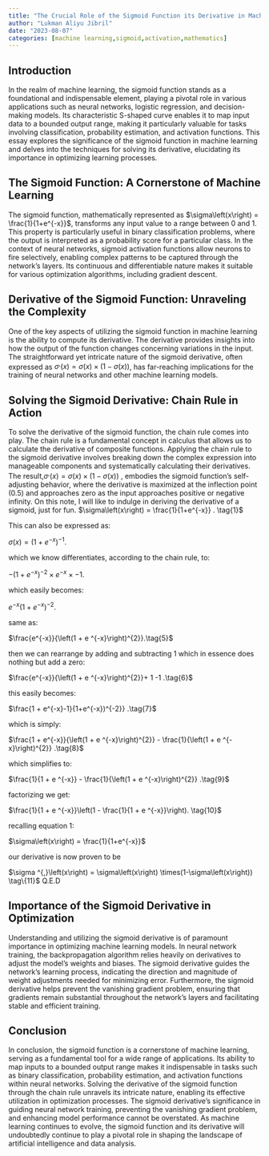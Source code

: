 ```yaml
---
title: "The Crucial Role of the Sigmoid Function its Derivative in Machine Learning"
author: "Lukman Aliyu Jibril"
date: "2023-08-07"
categories: [machine learning,sigmoid,activation,mathematics]
---
```


## Introduction

In the realm of machine learning, the sigmoid function stands as a foundational and indispensable element, playing a pivotal role in various applications such as neural networks, logistic regression, and decision-making models. Its characteristic S-shaped curve enables it to map input data to a bounded output range, making it particularly valuable for tasks involving classification, probability estimation, and activation functions. This essay explores the significance of the sigmoid function in machine learning and delves into the techniques for solving its derivative, elucidating its importance in optimizing learning processes.

## The Sigmoid Function: A Cornerstone of Machine Learning

The sigmoid function, mathematically represented as $\sigma\left(x\right) = \frac{1}{1+e^{-x}}$, transforms any input value to a range between 0 and 1. This property is particularly useful in binary classification problems, where the output is interpreted as a probability score for a particular class. In the context of neural networks, sigmoid activation functions allow neurons to fire selectively, enabling complex patterns to be captured through the network's layers. Its continuous and differentiable nature makes it suitable for various optimization algorithms, including gradient descent.

## Derivative of the Sigmoid Function: Unraveling the Complexity

One of the key aspects of utilizing the sigmoid function in machine learning is the ability to compute its derivative. The derivative provides insights into how the output of the function changes concerning variations in the input. The straightforward yet intricate nature of the sigmoid derivative, often expressed as $\sigma ^{,}\left(x\right) = \sigma\left(x\right) \times (1-\sigma\left(x\right))$, has far-reaching implications for the training of neural networks and other machine learning models.

## Solving the Sigmoid Derivative: Chain Rule in Action

To solve the derivative of the sigmoid function, the chain rule comes into play. The chain rule is a fundamental concept in calculus that allows us to calculate the derivative of composite functions. Applying the chain rule to the sigmoid derivative involves breaking down the complex expression into manageable components and systematically calculating their derivatives. The result,$\sigma ^{,}\left(x\right) = \sigma\left(x\right) \times(1-\sigma\left(x\right))$ , embodies the sigmoid function's self-adjusting behavior, where the derivative is maximized at the inflection point (0.5) and approaches zero as the input approaches positive or negative infinity.
On this note, I will like to indulge in deriving the derivative of a sigmoid, just for fun.
$\sigma\left(x\right) = \frac{1}{1+e^{-x}} . \tag{1}$

This can also be expressed as:

$\sigma\left(x\right) = (1+e^{-x})^{-1} . \tag{2}$

 which we know differentiates, according to the chain rule, to:

 $-(1+e^{-x})^{-2} \times e^{-x} \times-1. \tag{3}$ 

 which easily becomes:

$e^{-x}(1+e^{-x})^{-2}.\tag{4}$

same as:

$\frac{e^{-x}}{\left(1 + e ^{-x}\right)^{2}}.\tag{5}$

then we can rearrange by adding and subtracting 1 which in essence does nothing but add a zero:

$\frac{e^{-x}}{\left(1 + e ^{-x}\right)^{2}}+ 1 -1 .\tag{6}$

this easily becomes:

$\frac{1 + e^{-x}-1}{1+e^{-x})^{-2}}  .\tag{7}$

which is simply:

$\frac{1 + e^{-x}}{\left(1 + e ^{-x}\right)^{2}} - \frac{1}{\left(1 + e ^{-x}\right)^{2}}  .\tag{8}$

which simplifies to:

$\frac{1}{1 + e ^{-x}} - \frac{1}{\left(1 + e ^{-x}\right)^{2}}  .\tag{9}$

factorizing we get:

$\frac{1}{1 + e ^{-x}}\left(1 - \frac{1}{1 + e ^{-x}}\right). \tag{10}$

recalling equation 1:

$\sigma\left(x\right) = \frac{1}{1+e^{-x}}$

our derivative is now proven to be 

$\sigma ^{,}\left(x\right) = \sigma\left(x\right) \times(1-\sigma\left(x\right)) \tag\{11}$
Q.E.D 

## Importance of the Sigmoid Derivative in Optimization

Understanding and utilizing the sigmoid derivative is of paramount importance in optimizing machine learning models. In neural network training, the backpropagation algorithm relies heavily on derivatives to adjust the model's weights and biases. The sigmoid derivative guides the network's learning process, indicating the direction and magnitude of weight adjustments needed for minimizing error. Furthermore, the sigmoid derivative helps prevent the vanishing gradient problem, ensuring that gradients remain substantial throughout the network's layers and facilitating stable and efficient training.

## Conclusion

In conclusion, the sigmoid function is a cornerstone of machine learning, serving as a fundamental tool for a wide range of applications. Its ability to map inputs to a bounded output range makes it indispensable in tasks such as binary classification, probability estimation, and activation functions within neural networks. Solving the derivative of the sigmoid function through the chain rule unravels its intricate nature, enabling its effective utilization in optimization processes. The sigmoid derivative's significance in guiding neural network training, preventing the vanishing gradient problem, and enhancing model performance cannot be overstated. As machine learning continues to evolve, the sigmoid function and its derivative will undoubtedly continue to play a pivotal role in shaping the landscape of artificial intelligence and data analysis.
